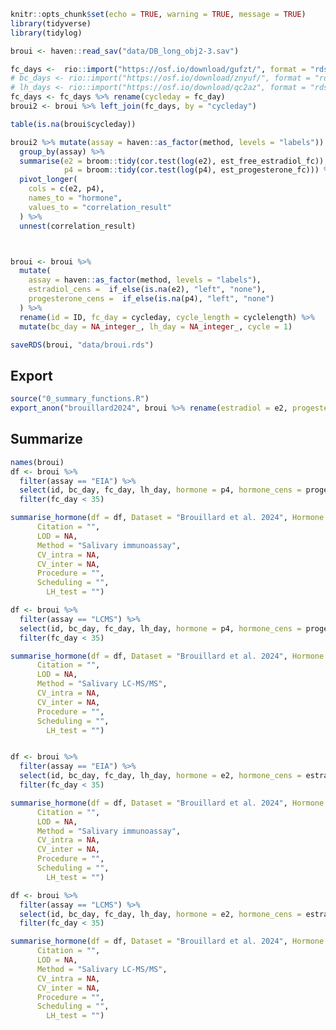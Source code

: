 ```r
knitr::opts_chunk$set(echo = TRUE, warning = TRUE, message = TRUE)
library(tidyverse)
library(tidylog)
```

```r
broui <- haven::read_sav("data/DB_long_obj2-3.sav")

fc_days <-  rio::import("https://osf.io/download/gufzt/", format = "rds")
# bc_days <- rio::import("https://osf.io/download/znyuf/", format = "rds")
# lh_days <- rio::import("https://osf.io/download/qc2az", format = "rds")
fc_days <- fc_days %>% rename(cycleday = fc_day)
broui2 <- broui %>% left_join(fc_days, by = "cycleday")

table(is.na(broui$cycleday))

broui2 %>% mutate(assay = haven::as_factor(method, levels = "labels")) %>% 
  group_by(assay) %>% 
  summarise(e2 = broom::tidy(cor.test(log(e2), est_free_estradiol_fc)),
            p4 = broom::tidy(cor.test(log(p4), est_progesterone_fc))) %>%
  pivot_longer(
    cols = c(e2, p4),
    names_to = "hormone",
    values_to = "correlation_result"
  ) %>%
  unnest(correlation_result)



broui <- broui %>% 
  mutate(
    assay = haven::as_factor(method, levels = "labels"),
    estradiol_cens =  if_else(is.na(e2), "left", "none"),
    progesterone_cens =  if_else(is.na(p4), "left", "none")
  ) %>% 
  rename(id = ID, fc_day = cycleday, cycle_length = cyclelength) %>% 
  mutate(bc_day = NA_integer_, lh_day = NA_integer_, cycle = 1)

saveRDS(broui, "data/broui.rds")
```

## Export
```r
source("0_summary_functions.R")
export_anon("brouillard2024", broui %>% rename(estradiol = e2, progesterone = p4))
```


## Summarize

```r
names(broui)
df <- broui %>% 
  filter(assay == "EIA") %>% 
  select(id, bc_day, fc_day, lh_day, hormone = p4, hormone_cens = progesterone_cens, cycle, cycle_length) %>%
  filter(fc_day < 35)

summarise_hormone(df = df, Dataset = "Brouillard et al. 2024", Hormone = "Progesterone",
      Citation = "",
      LOD = NA,
      Method = "Salivary immunoassay",
      CV_intra = NA,
      CV_inter = NA,
      Procedure = "",
      Scheduling = "",
        LH_test = "")

df <- broui %>% 
  filter(assay == "LCMS") %>% 
  select(id, bc_day, fc_day, lh_day, hormone = p4, hormone_cens = progesterone_cens, cycle, cycle_length) %>%
  filter(fc_day < 35)

summarise_hormone(df = df, Dataset = "Brouillard et al. 2024", Hormone = "Progesterone",
      Citation = "",
      LOD = NA,
      Method = "Salivary LC-MS/MS",
      CV_intra = NA,
      CV_inter = NA,
      Procedure = "",
      Scheduling = "",
        LH_test = "")


df <- broui %>% 
  filter(assay == "EIA") %>% 
  select(id, bc_day, fc_day, lh_day, hormone = e2, hormone_cens = estradiol_cens, cycle, cycle_length) %>%
  filter(fc_day < 35)

summarise_hormone(df = df, Dataset = "Brouillard et al. 2024", Hormone = "Estradiol",
      Citation = "",
      LOD = NA,
      Method = "Salivary immunoassay",
      CV_intra = NA,
      CV_inter = NA,
      Procedure = "",
      Scheduling = "",
        LH_test = "")

df <- broui %>% 
  filter(assay == "LCMS") %>% 
  select(id, bc_day, fc_day, lh_day, hormone = e2, hormone_cens = estradiol_cens, cycle, cycle_length) %>%
  filter(fc_day < 35)

summarise_hormone(df = df, Dataset = "Brouillard et al. 2024", Hormone = "Estradiol",
      Citation = "",
      LOD = NA,
      Method = "Salivary LC-MS/MS",
      CV_intra = NA,
      CV_inter = NA,
      Procedure = "",
      Scheduling = "",
        LH_test = "")
```

